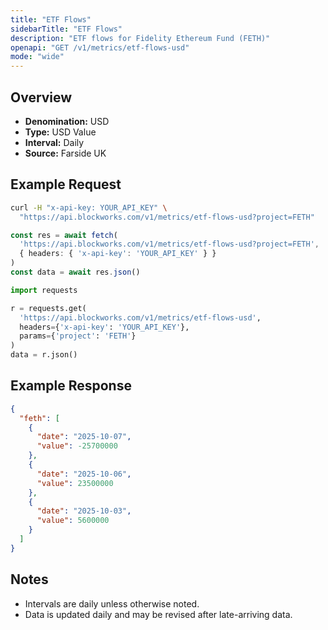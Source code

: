 ```yaml
---
title: "ETF Flows"
sidebarTitle: "ETF Flows"
description: "ETF flows for Fidelity Ethereum Fund (FETH)"
openapi: "GET /v1/metrics/etf-flows-usd"
mode: "wide"
---
```


## Overview

- **Denomination:** USD
- **Type:** USD Value
- **Interval:** Daily
- **Source:** Farside UK

## Example Request

<CodeGroup>

```bash cURL
curl -H "x-api-key: YOUR_API_KEY" \
  "https://api.blockworks.com/v1/metrics/etf-flows-usd?project=FETH"
```

```typescript TypeScript
const res = await fetch(
  'https://api.blockworks.com/v1/metrics/etf-flows-usd?project=FETH',
  { headers: { 'x-api-key': 'YOUR_API_KEY' } }
)
const data = await res.json()
```

```python Python
import requests

r = requests.get(
  'https://api.blockworks.com/v1/metrics/etf-flows-usd',
  headers={'x-api-key': 'YOUR_API_KEY'},
  params={'project': 'FETH'}
)
data = r.json()
```

</CodeGroup>

## Example Response

```json
{
  "feth": [
    {
      "date": "2025-10-07",
      "value": -25700000
    },
    {
      "date": "2025-10-06",
      "value": 23500000
    },
    {
      "date": "2025-10-03",
      "value": 5600000
    }
  ]
}
```

## Notes
- Intervals are daily unless otherwise noted.
- Data is updated daily and may be revised after late-arriving data.